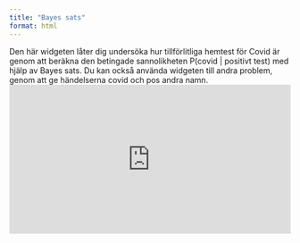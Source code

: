 ```yaml
---
title: "Bayes sats"
format: html
---
```


Den här widgeten låter dig undersöka hur tillförlitliga hemtest för Covid är genom att beräkna den betingade sannolikheten P(covid | positivt test) med hjälp av Bayes sats. Du kan också använda widgeten till andra problem, genom att ge händelserna covid och pos andra namn.
<iframe width="100%" height="267" frameborder="0"
  src="https://observablehq.com/embed/@mattiasvillani/bayes-theorem-for-events?cells=viewof+Labels%2Cviewof+probs%2Cresult_printout"></iframe>